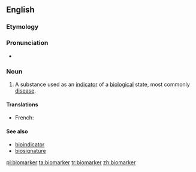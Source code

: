 ==English==

===Etymology===

{{prefix|bio|marker}}

===Pronunciation===

* {{a|US}} {{IPA|ˈbaɪoʊˌmɑɹkɚ}}

===Noun===
{{en-noun}}
{{wikipedia}}
# {{context|medicine}} A substance used as an [[indicator]] of a [[biological]] state, most commonly [[disease]].

====Translations====
{{trans-top|indicator of a biological state}}
* French: {{t-|fr|biomarquer|m}}
{{trans-mid}}
{{trans-bottom}}

====See also====
* [[bioindicator]]
* [[biosignature]]

[[pl:biomarker]]
[[ta:biomarker]]
[[tr:biomarker]]
[[zh:biomarker]]